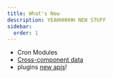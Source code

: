 ```yaml
---
title: What's New 
description: YEAHHHHHH NEW STUFF 
sidebar:
  order: 1
---
```

- Cron Modules
- [Cross-component data](/v4/reference/modules/#dynamic-component-parameters)
- plugins [new apis](/v4/reference/plugins)! 

